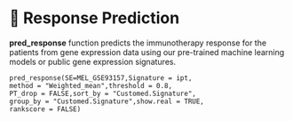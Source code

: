 # 🔮 Response Prediction
**pred_response** function predicts the immunotherapy response for the patients from gene expression data using our pre-trained machine learning models or public gene expression signatures.

```
pred_response(SE=MEL_GSE93157,Signature = ipt,
method = "Weighted_mean",threshold = 0.8,
PT_drop = FALSE,sort_by = "Customed.Signature",
group_by = "Customed.Signature",show.real = TRUE,
rankscore = FALSE)
```
